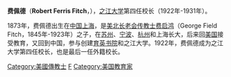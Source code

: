 {{Unreferenced |time=2009-03-21T09:25:22+00:00 }}
'''费佩德'''（'''Robert Ferris Fitch'''，{{bd|1873年||1954年|}}），[[之江大学|之江大学]]第四任校长（1922年-1931年）。

1873年，费佩德出生在[[中国|中国]][[上海|上海]]，是[[美北长老会|美北长老会]][[传教士|传教士]][[费启鸿|费启鸿]]（George Field Fitch，1845年-1923年）之子，在[[苏州|苏州]]、[[宁波|宁波]]、[[杭州|杭州]]和上海长大，后来回[[美国|美国]]接受教育，又回到中国，参与创建[[育英书院|育英书院]]和之江大学。1922年，费佩德成为之江大学第四任校长，也是最后一任外籍校长。

{{美國人小作品}}

[[Category:美國傳教士|Category:美國傳教士]]
[[Category:在华基督教传教士|F]]
[[Category:美国教育家|Category:美国教育家]]